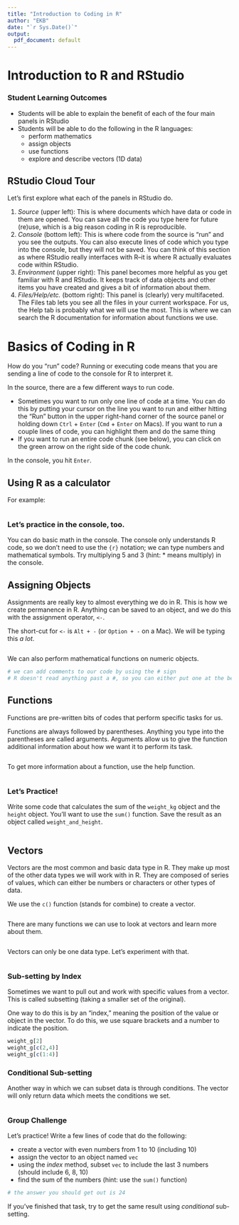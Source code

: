 ```yaml
---
title: "Introduction to Coding in R"
author: "EKB"
date: "`r Sys.Date()`"
output: 
  pdf_document: default
---
```


# Introduction to R and RStudio

### Student Learning Outcomes

-   Students will be able to explain the benefit of each of the four main panels in RStudio
-   Students will be able to do the following in the R languages:
    -   perform mathematics
    -   assign objects
    -   use functions
    -   explore and describe vectors (1D data)

## RStudio Cloud Tour

Let's first explore what each of the panels in RStudio do.

1.  *Source* (upper left): This is where documents which have data or code in them are opened. You can save all the code you type here for future (re)use, which is a big reason coding in R is reproducible.
2.  *Console* (bottom left): This is where code from the source is "run" and you see the outputs. You can also execute lines of code which you type into the console, but they will not be saved. You can think of this section as where RStudio really interfaces with R--it is where R actually evaluates code within RStudio.
3.  *Environment* (upper right): This panel becomes more helpful as you get familiar with R and RStudio. It keeps track of data objects and other items you have created and gives a bit of information about them.
4.  *Files/Help/etc.* (bottom right): This panel is (clearly) very multifaceted. The Files tab lets you see all the files in your current workspace. For us, the Help tab is probably what we will use the most. This is where we can search the R documentation for information about functions we use.

# Basics of Coding in R

How do you "run" code? Running or executing code means that you are sending a line of code to the console for R to interpret it.

In the source, there are a few different ways to run code.

-   Sometimes you want to run only one line of code at a time. You can do this by putting your cursor on the line you want to run and either hitting the "Run" button in the upper right-hand corner of the source panel or holding down `Ctrl` + `Enter` (`Cmd` + `Enter` on Macs). If you want to run a couple lines of code, you can highlight them and do the same thing
-   If you want to run an entire code chunk (see below), you can click on the green arrow on the right side of the code chunk.

In the console, you hit `Enter`.

## Using R as a calculator

For example:

```r

```

### Let's practice in the console, too.

You can do basic math in the console. The console only understands R code, so we don't need to use the `{r}` notation; we can type numbers and mathematical symbols. Try multiplying 5 and 3 (hint: \* means multiply) in the console.

## Assigning Objects

Assignments are really key to almost everything we do in R. This is how we create permanence in R. Anything can be saved to an object, and we do this with the assignment operator, `<-`.

The short-cut for `<-` is `Alt + -` (or `Option + -` on a Mac). We will be typing this *a lot*.

```r

```

We can also perform mathematical functions on numeric objects.

```r
# we can add comments to our code by using the # sign
# R doesn't read anything past a #, so you can either put one at the beginning of a whole line or after some code

```

## Functions

Functions are pre-written bits of codes that perform specific tasks for us.

Functions are always followed by parentheses. Anything you type into the parentheses are called arguments. Arguments allow us to give the function additional information about how we want it to perform its task.

```r

```

To get more information about a function, use the help function.

```r

```

### Let's Practice!

Write some code that calculates the sum of the `weight_kg` object and the `height` object. You'll want to use the `sum()` function. Save the result as an object called `weight_and_height`.

```r

```

## Vectors

Vectors are the most common and basic data type in R. They make up most of the other data types we will work with in R. They are composed of series of values, which can either be numbers or characters or other types of data.

We use the `c()` function (stands for combine) to create a vector.

```r

```

There are many functions we can use to look at vectors and learn more about them.

```r

```

Vectors can only be one data type. Let's experiment with that.

```r

```

### Sub-setting by Index

Sometimes we want to pull out and work with specific values from a vector. This is called subsetting (taking a smaller set of the original).

One way to do this is by an "index," meaning the position of the value or object in the vector. To do this, we use square brackets and a number to indicate the position.

```r
weight_g[2] 
weight_g[c(2,4)] 
weight_g[c(1:4)]
```

### Conditional Sub-setting

Another way in which we can subset data is through conditions. The vector will only return data which meets the conditions we set.

```r

```

### Group Challenge

Let's practice! Write a few lines of code that do the following:

-   create a vector with even numbers from 1 to 10 (including 10)
-   assign the vector to an object named `vec`
-   using the *index* method, subset `vec` to include the last 3 numbers (should include 6, 8, 10)
-   find the sum of the numbers (hint: use the `sum()` function)

```r
# the answer you should get out is 24

```

If you've finished that task, try to get the same result using *conditional* sub-setting.

```r

```
